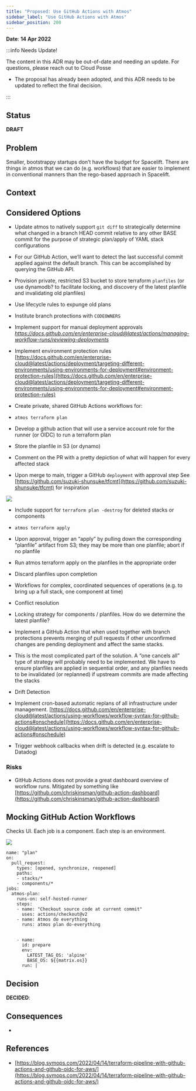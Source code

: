 ```yaml
---
title: "Proposed: Use GitHub Actions with Atmos"
sidebar_label: "Use GitHub Actions with Atmos"
sidebar_position: 200
---
```


**Date**: **14 Apr 2022**

:::info Needs Update!

The content in this ADR may be out-of-date and needing an update. For questions, please reach out to Cloud Posse

- The proposal has already been adopted, and this ADR needs to be updated to reflect the final decision.

:::

## Status
**DRAFT**

## Problem
Smaller, bootstrappy startups don’t have the budget for Spacelift. There are things in atmos that we can do (e.g. workflows) that are easier to implement in conventional manners than the rego-based approach in Spacelift.

## Context

## Considered Options

- Update atmos to natively support `git diff` to strategically determine what changed in a branch HEAD commit relative to any other BASE commit for the purpose of strategic plan/apply of YAML stack configurations

- For our GitHub Action, we’ll want to detect the last successful commit applied against the default branch. This can be accomplished by querying the GitHub API.

- Provision private, restricted S3 bucket to store terraform `planfiles` (or use dynamodb? to facilitate locking, and discovery of the latest planfile and invalidating old planfiles)

- Use lifecycle rules to expunge old plans

- Institute branch protections with `CODEOWNERS`

- Implement support for manual deployment approvals
[<i>https://docs.github.com/en/enterprise-cloud@latest/actions/managing-workflow-runs/reviewing-deployments</i>](https://docs.github.com/en/enterprise-cloud@latest/actions/managing-workflow-runs/reviewing-deployments)

- Implement environment protection rules
[https://docs.github.com/en/enterprise-cloud@latest/actions/deployment/targeting-different-environments/using-environments-for-deployment#environment-protection-rules](https://docs.github.com/en/enterprise-cloud@latest/actions/deployment/targeting-different-environments/using-environments-for-deployment#environment-protection-rules)

- Create private, shared GitHub Actions workflows for:

- `atmos terraform plan`

- Develop a github action that will use a service account role for the runner (or OIDC) to run a terraform plan

- Store the planfile in S3 (or dynamo)

- Comment on the PR with a pretty depiction of what will happen for every affected stack

- Upon merge to main, trigger a GitHub `deployment` with approval step
 See [https://github.com/suzuki-shunsuke/tfcmt](https://github.com/suzuki-shunsuke/tfcmt)  for inspiration

<img src="/assets/refarch/image-20220415-175242.png" /><br/>

- Include support for `terraform plan -destroy` for deleted stacks or components

- `atmos terraform apply`

- Upon approval, trigger an “apply” by pulling down the corresponding “planfile” artifact from S3; they may be more than one planfile; abort if no planfile

- Run atmos terraform apply on the planfiles in the appropriate order

- Discard planfiles upon completion

- Workflows for complex, coordinated sequences of operations (e.g. to bring up a full stack, one component at time)

- Conflict resolution

- Locking strategy for components / planfiles. How do we determine the latest planfile?

- Implement a GitHub Action that when used together with branch protections prevents merging of pull requests if other unconfirmed changes are pending deployment and affect the same stacks.

- This is the most complicated part of the solution. A “one cancels all” type of strategy will probably need to be implemented. We have to ensure planfiles are applied in sequential order, and any planfiles needs to be invalidated (or replanned) if upstream commits are made affecting the stacks

- Drift Detection

- Implement cron-based automatic replans of all infrastructure under management.
[https://docs.github.com/en/enterprise-cloud@latest/actions/using-workflows/workflow-syntax-for-github-actions#onschedule](https://docs.github.com/en/enterprise-cloud@latest/actions/using-workflows/workflow-syntax-for-github-actions#onschedule)

- Trigger webhook callbacks when drift is detected (e.g. escalate to Datadog)

### Risks

- GitHub Actions does not provide a great dashboard overview of workflow runs. Mitigated by something like [https://github.com/chriskinsman/github-action-dashboard](https://github.com/chriskinsman/github-action-dashboard)

## Mocking GitHub Action Workflows

Checks UI. Each job is a component. Each step is an environment.

<img src="/assets/refarch/image-20220415-181427.png" /><br/>

```
name: "plan"
on:
  pull_request:
    types: [opened, synchronize, reopened]
    paths:
    - stacks/*
    - components/*
jobs:
  atmos-plan:
    runs-on: self-hosted-runner
    steps:
    - name: "Checkout source code at current commit"
      uses: actions/checkout@v2
    - name: Atmos do everything
      runs: atmos plan do-everything


    - name:
      id: prepare
      env:
        LATEST_TAG_OS: 'alpine'
        BASE_OS: ${{matrix.os}}
      run: |

```

## Decision

**DECIDED**:

## Consequences

-

## References

- [https://blog.symops.com/2022/04/14/terraform-pipeline-with-github-actions-and-github-oidc-for-aws/](https://blog.symops.com/2022/04/14/terraform-pipeline-with-github-actions-and-github-oidc-for-aws/)



